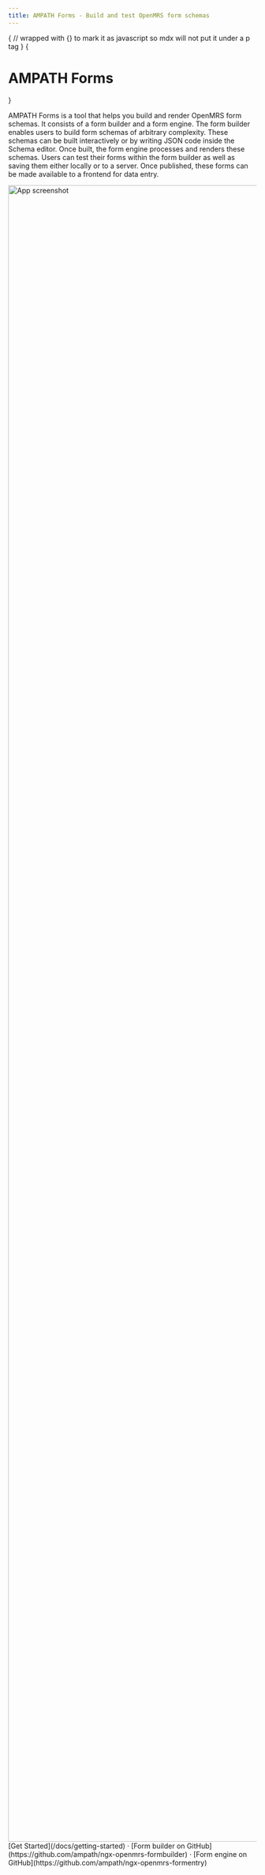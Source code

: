 ```yaml
---
title: AMPATH Forms - Build and test OpenMRS form schemas
---
```



{
// wrapped with {} to mark it as javascript so mdx will not put it under a p tag
}
{<h1 className="text-center font-extrabold md:text-2xl mt-8">AMPATH Forms</h1>}

AMPATH Forms is a tool that helps you build and render OpenMRS form schemas. It consists of a form builder and a form engine. The form builder enables users to build form schemas of arbitrary complexity. These schemas can be built interactively or by writing JSON code inside the Schema editor. Once built, the form engine processes and renders these schemas. Users can test their forms within the form builder as well as saving them either locally or to a server. Once published, these forms can be made available to a frontend for data entry.

<div className="py-16">
  <img
    src="../screens/screen.png"
    alt="App screenshot"
    height="3360"
    width="1786"
  />
</div>

<div className="mt-16 mb-20 text-center">
  [Get Started](/docs/getting-started) · [Form builder on
  GitHub](https://github.com/ampath/ngx-openmrs-formbuilder) · [Form engine on GitHub](https://github.com/ampath/ngx-openmrs-formentry)

</div>
